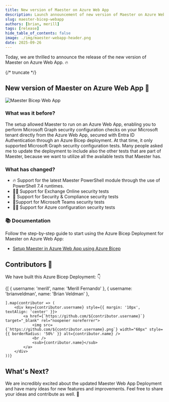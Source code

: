 ```yaml
---
title: New version of Maester on Azure Web App
description: Launch announcement of new version of Maester on Azure Web App
slug: maester-bicep-webapp
authors: [brian, merill]
tags: [release]
hide_table_of_contents: false
image: ./img/maester-webapp-header.png
date: 2025-09-26
---
```


Today, we are thrilled to announce the release of the new version of Maester on Azure Web App. 🔥

{/* truncate */}

## New version of Maester on Azure Web App 🎉

![Maester Bicep Web App](./img/maester-webapp-header.png)

### What was it before?
The setup allowed Maester to run on an Azure Web App, enabling you to perform Microsoft Graph security configuration checks on your Microsoft tenant directly from the Azure Web App, secured with Entra ID Authentication through an Azure Bicep deployment. At that time, it only supported Microsoft Graph security configuration tests. Many people asked me to update the deployment to include also the other tests that are part of Maester, because we want to utilize all the available tests that Maester has.

### What has changed?
- 🔥 Support for the latest Maester PowerShell module through the use of PowerShell 7.4 runtimes. 
- 💪🏻 Support for Exchange Online security tests 
- 🎉 Support for Security & Compliance security tests 
- 📱Support for Microsoft Teams security tests 
- 🤙🏻 Support for Azure configuration security tests

### 📚 **Documentation**
Follow the step-by-step guide to start using the Azure Bicep Deployment for Maester on Azure Web App:

- [Setup Maester in Azure Web App using Azure Bicep](https://maester.dev/docs/monitoring/azure-web-app-bicep)

## Contributors 🙏
We have built this Azure Bicep Deployment: 👇

<div style={{ display: 'flex', flexWrap: 'wrap', justifyContent: 'center' }}>
    {[
        { username: 'merill', name: 'Merill Fernando' },
        { username: 'brianveldman', name: 'Brian Veldman' },



    ].map(contributor => (
        <div key={contributor.username} style={{ margin: '10px', textAlign: 'center' }}>
            <a href={`https://github.com/${contributor.username}`} target="_blank" rel="noopener noreferrer">
                <img src={`https://github.com/${contributor.username}.png`} width="60px" style={{ borderRadius: '50%' }} alt={contributor.name} />
                <br />
                <sub>{contributor.name}</sub>
            </a>
        </div>
    ))}
</div>

## What's Next?

We are incredibly excited about the updated Maester Web App Deployment and have many ideas for new features and improvements. Feel free to share your ideas and contribute as well. 🙌
